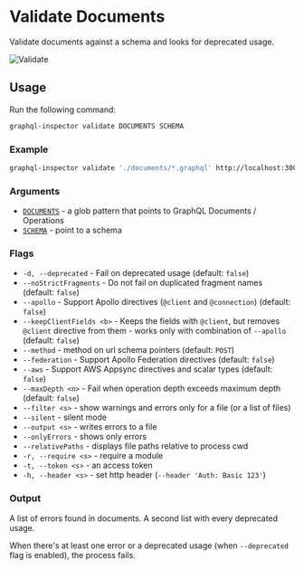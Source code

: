 # Validate Documents

Validate documents against a schema and looks for deprecated usage.

![Validate](../../../../public/assets/img/cli/validate.jpg)

## Usage

Run the following command:
```sh
graphql-inspector validate DOCUMENTS SCHEMA
```
### Example
```sh
graphql-inspector validate './documents/*.graphql' http://localhost:3000/graphql
```
### Arguments

- [`DOCUMENTS`](../api/documents) - a glob pattern that points to GraphQL Documents / Operations
- [`SCHEMA`](../api/schema) - point to a schema

### Flags

- `-d, --deprecated` - Fail on deprecated usage (default: `false`)
- `--noStrictFragments` - Do not fail on duplicated fragment names (default: `false`)
- `--apollo` - Support Apollo directives (`@client` and `@connection`) (default: `false`)
- `--keepClientFields <b>` - Keeps the fields with `@client`, but removes `@client` directive from them - works only with combination of `--apollo` (default: `false`)
- `--method` - method on url schema pointers (default: `POST`)
- `--federation` - Support Apollo Federation directives (default: `false`)
- `--aws` - Support AWS Appsync directives and scalar types (default: `false`)
- `--maxDepth <n>` - Fail when operation depth exceeds maximum depth (default: `false`)
- `--filter <s>` - show warnings and errors only for a file (or a list of files)
- `--silent` - silent mode
- `--output <s>` - writes errors to a file
- `--onlyErrors` - shows only errors
- `--relativePaths` - displays file paths relative to process cwd
- `-r, --require <s>` - require a module
- `-t, --token <s>` - an access token
- `-h, --header <s>` - set http header (`--header 'Auth: Basic 123'`)

### Output

A list of errors found in documents.
A second list with every deprecated usage.

When there's at least one error or a deprecated usage (when `--deprecated` flag is enabled), the process fails.
